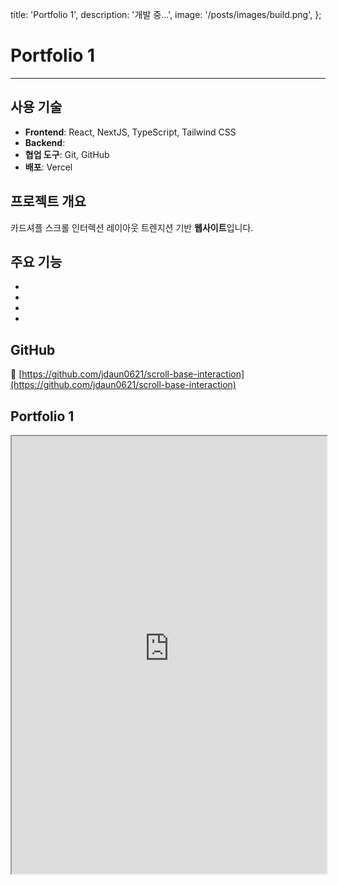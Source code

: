   title: 'Portfolio 1',
  description: '개발 중...',
  image: '/posts/images/build.png',
};

# Portfolio 1

<hr className='my-8 border-gray-300' />

## 사용 기술

- **Frontend**: React, NextJS, TypeScript, Tailwind CSS
- **Backend**:
- **협업 도구**: Git, GitHub
- **배포**: Vercel

## 프로젝트 개요

카드셔플 스크롤 인터렉션 레이아웃 트렌지션 기반 **웹사이트**입니다.

## 주요 기능

-
-
-
-

## GitHub

🔗 [https://github.com/jdaun0621/scroll-base-interaction](https://github.com/jdaun0621/scroll-base-interaction)

## Portfolio 1

<iframe
  src='https://scroll-base-interaction.vercel.app/'
  width='100%'
  height='700'
  style={{ border: '1px solid #ccc', borderRadius: '8px' }}
  title='TechPicks Demo'
/>
